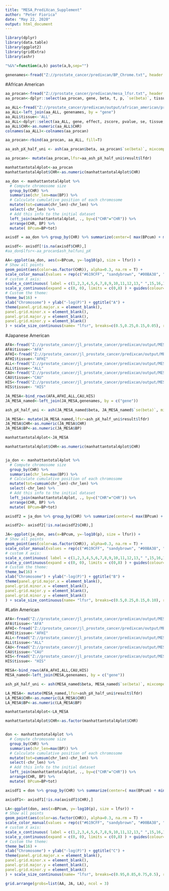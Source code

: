 ---
title: "MESA_PrediXcan_Supplement"
author: "Peter Fiorica"
date: "May 22, 2020"
output: html_document
---


```{r}
library(dplyr)
library(data.table)
library(ggplot2)
library(gridExtra)
library(ashr)

"%&%"=function(a,b) paste(a,b,sep="")

genenames<-fread("Z://prostate_cancer/predixcan/BP_Chrome.txt", header =T, stringsAsFactors = T)
```

#African American
```{r}
aa_procan<-fread("Z://prostate_cancer/predixcan/mesa_lfsr.txt", header = T)
aa_procan<-dplyr::select(aa_procan, gene, beta, t, p, `se(beta)`, tissue, CHR, BP, gene_name)

aa_ALL<-fread("Z://prostate_cancer/predixcan/output/african_american/pro_can_ALL_association.txt", header = T)
aa_ALL<-left_join(aa_ALL, genenames, by = "gene")
aa_ALL$tissue<-'ALL'
aa_ALL<-dplyr::select(aa_ALL, gene, effect, zscore, pvalue, se, tissue, CHR, BP, gene_name)
aa_ALL$CHR<-as.numeric(aa_ALL$CHR)
colnames(aa_ALL)<-colnames(aa_procan)

aa_procan<-rbind(aa_procan, aa_ALL, fill=T)

aa_ash_pX_half_uni <- ash(aa_procan$beta, aa_procan$`se(beta)`, mixcompdist = 'halfuniform', method='fdr')

aa_procan<- mutate(aa_procan,lfsr=aa_ash_pX_half_uni$result$lfdr)

manhattantotal4plot<-aa_procan
manhattantotal4plot$CHR<-as.numeric(manhattantotal4plot$CHR)

aa_don <- manhattantotal4plot %>%
  # Compute chromosome size
  group_by(CHR) %>% 
  summarise(chr_len=max(BP)) %>%
  # Calculate cumulative position of each chromosome
  mutate(tot=cumsum(chr_len)-chr_len) %>%
  select(-chr_len) %>%
  # Add this info to the initial dataset
  left_join(manhattantotal4plot, ., by=c("CHR"="CHR")) %>%
  arrange(CHR, BP) %>%
  mutate( BPcum=BP+tot)

axisdf = aa_don %>% group_by(CHR) %>% summarize(center=( max(BPcum) + min(BPcum) ) / 2 )

axisdf<- axisdf[!is.na(axisdf$CHR),]
#aa_don$lfsr<-aa_procan$ash_halfuni_pX

AA<-ggplot(aa_don, aes(x=BPcum, y=-log10(p), size = lfsr)) +
# Show all points
geom_point(aes(color=as.factor(CHR)), alpha=0.3, na.rm = T) +
scale_color_manual(values = rep(c("#619CFF", "sandybrown", "#00BA38", "#F8766D"), 22 )) +
# custom X axis:
scale_x_continuous( label = c(1,2,3,4,5,6,7,8,9,10,11,12,13," ",15,16,17,18," ", 20, " ", 22), breaks= axisdf$center, expand = c(0,0) ) +
scale_y_continuous(expand = c(0, 0), limits = c(0,8) ) + guides(colour= F)+    # remove space between plot area and x axis
# Custom the theme:
theme_bw(16) +
xlab("Chromosome") + ylab("-log(P)") + ggtitle("A") +
theme(panel.grid.major.x = element_blank(),
panel.grid.minor.x = element_blank(),
panel.grid.major.y = element_blank(),
panel.grid.minor.y = element_blank()
) + scale_size_continuous(name= "lfsr", breaks=c(0.5,0.25,0.15,0.05), range=c(6,1))+ facet_wrap(~"AfAm MESA", nrow=1)

```

#Japanese American
```{r}
AFA<-fread("Z://prostate_cancer/jl_prostate_cancer/predixcan/output/MESA/japanese_american_AFA_association.txt", header = T)
AFA$tissue<-"AFA"
AFHI<-fread("Z://prostate_cancer/jl_prostate_cancer/predixcan/output/MESA/japanese_american_AFHI_association.txt", header = T)
AFHI$tissue<-"AFHI"
ALL<-fread("Z://prostate_cancer/jl_prostate_cancer/predixcan/output/MESA/japanese_american_ALL_association.txt", header = T)
ALL$tissue<-"ALL"
CAU<-fread("Z://prostate_cancer/jl_prostate_cancer/predixcan/output/MESA/japanese_american_CAU_association.txt", header = T)
CAU$tissue<-"CAU"
HIS<-fread("Z://prostate_cancer/jl_prostate_cancer/predixcan/output/MESA/japanese_american_HIS_association.txt", header = T)
HIS$tissue<- "HIS"

JA_MESA<-bind_rows(AFA,AFHI,ALL,CAU,HIS)
JA_MESA_named<-left_join(JA_MESA,genenames, by = c("gene"))

ash_pX_half_uni <- ash(JA_MESA_named$beta, JA_MESA_named$`se(beta)`, mixcompdist = 'halfuniform', method='fdr')

JA_MESA<- mutate(JA_MESA_named,lfsr=ash_pX_half_uni$result$lfdr)
JA_MESA$CHR<-as.numeric(JA_MESA$CHR)
JA_MESA$BP<-as.numeric(JA_MESA$BP)

manhattantotal4plot<-JA_MESA

manhattantotal4plot$CHR<-as.numeric(manhattantotal4plot$CHR)


ja_don <- manhattantotal4plot %>%
  # Compute chromosome size
  group_by(CHR) %>% 
  summarise(chr_len=max(BP)) %>%
  # Calculate cumulative position of each chromosome
  mutate(tot=cumsum(chr_len)-chr_len) %>%
  select(-chr_len) %>%
  # Add this info to the initial dataset
  left_join(manhattantotal4plot, ., by=c("CHR"="CHR")) %>%
  arrange(CHR, BP) %>%
  mutate( BPcum=BP+tot)

axisdf2 = ja_don %>% group_by(CHR) %>% summarize(center=( max(BPcum) + min(BPcum) ) / 2 )

axisdf2<- axisdf2[!is.na(axisdf2$CHR),]

JA<-ggplot(ja_don, aes(x=BPcum, y=-log10(p), size = lfsr)) +
# Show all points
geom_point(aes(color=as.factor(CHR)), alpha=0.3, na.rm = T) +
scale_color_manual(values = rep(c("#619CFF", "sandybrown", "#00BA38", "#F8766D"), 22 )) +
# custom X axis:
scale_x_continuous( label = c(1,2,3,4,5,6,7,8,9,10,11,12,13," ",15,16,17,18," ", 20, " ", 22), breaks= axisdf2$center, expand = c(0,0) ) +
scale_y_continuous(expand = c(0, 0), limits = c(0,8) ) + guides(colour= F)+    # remove space between plot area and x axis
# Custom the theme:
theme_bw(16) +
xlab("Chromosome") + ylab("-log(P)") + ggtitle("B") +
theme(panel.grid.major.x = element_blank(),
panel.grid.minor.x = element_blank(),
panel.grid.major.y = element_blank(),
panel.grid.minor.y = element_blank()
) + scale_size_continuous(name= "lfsr", breaks=c(0.5,0.25,0.15,0.10), range=c(6,1))+ facet_wrap(~"JaAm MESA", nrow=1)
```

#Latin American
```{r}
AFA<-fread("Z://prostate_cancer/jl_prostate_cancer/predixcan/output/MESA/latin_american_AFA_association.txt", header = T)
AFA$tissue<-"AFA"
AFHI<-fread("Z://prostate_cancer/jl_prostate_cancer/predixcan/output/MESA/latin_american_AFHI_association.txt", header = T)
AFHI$tissue<-"AFHI"
ALL<-fread("Z://prostate_cancer/jl_prostate_cancer/predixcan/output/MESA/latin_american_ALL_association.txt", header = T)
ALL$tissue<-"ALL"
CAU<-fread("Z://prostate_cancer/jl_prostate_cancer/predixcan/output/MESA/latin_american_CAU_association.txt", header = T)
CAU$tissue<-"CAU"
HIS<-fread("Z://prostate_cancer/jl_prostate_cancer/predixcan/output/MESA/latin_american_HIS_association.txt", header = T)
HIS$tissue<- "HIS"

MESA<-bind_rows(AFA,AFHI,ALL,CAU,HIS)
MESA_named<-left_join(MESA,genenames, by = c("gene"))

ash_pX_half_uni <- ash(MESA_named$beta, MESA_named$`se(beta)`, mixcompdist = 'halfuniform', method='fdr')

LA_MESA<- mutate(MESA_named,lfsr=ash_pX_half_uni$result$lfdr)
LA_MESA$CHR<-as.numeric(LA_MESA$CHR)
LA_MESA$BP<-as.numeric(LA_MESA$BP)

manhattantotal4plot<-LA_MESA

manhattantotal4plot$CHR<-as.factor(manhattantotal4plot$CHR)


don <- manhattantotal4plot %>%
  # Compute chromosome size
  group_by(CHR) %>% 
  summarise(chr_len=max(BP)) %>%
  # Calculate cumulative position of each chromosome
  mutate(tot=cumsum(chr_len)-chr_len) %>%
  select(-chr_len) %>%
  # Add this info to the initial dataset
  left_join(manhattantotal4plot, ., by=c("CHR"="CHR")) %>%
  arrange(CHR, BP) %>%
  mutate( BPcum=BP+tot)

axisdf1 = don %>% group_by(CHR) %>% summarize(center=( max(BPcum) + min(BPcum) ) / 2 )

axisdf1<- axisdf1[!is.na(axisdf1$CHR),]

LA<-ggplot(don, aes(x=BPcum, y=-log10(p), size = lfsr)) +
# Show all points
geom_point(aes(color=as.factor(CHR)), alpha=0.3, na.rm = T) +
scale_color_manual(values = rep(c("#619CFF", "sandybrown", "#00BA38", "#F8766D"), 22 )) +
# custom X axis:
scale_x_continuous( label = c(1,2,3,4,5,6,7,8,9,10,11,12,13," ",15,16,17,18," ", 20, " ", 22), breaks= axisdf1$center, expand = c(0,0) ) +
scale_y_continuous(expand = c(0, 0), limits = c(0,8) ) + guides(colour= F)+    # remove space between plot area and x axis
# Custom the theme:
theme_bw(16) +
xlab("Chromosome") + ylab("-log(P)") + ggtitle("C") +
theme(panel.grid.major.x = element_blank(),
panel.grid.minor.x = element_blank(),
panel.grid.major.y = element_blank(),
panel.grid.minor.y = element_blank()
) + scale_size_continuous(name= "lfsr", breaks=c(0.95,0.85,0.75,0.5), range=c(3,1))+ facet_wrap(~"LaAm MESA", nrow=1)
```


```{r}
grid.arrange(grobs=list(AA, JA, LA), ncol = 3)
```
